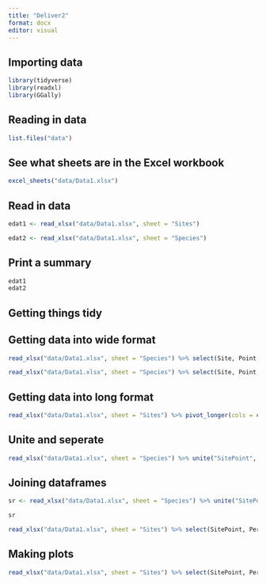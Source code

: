 ```yaml
---
title: "Deliver2"
format: docx
editor: visual
---
```


## Importing data

```r
library(tidyverse)
library(readxl) 
library(GGally)
```

## Reading in data

```r
list.files("data")
```

## See what sheets are in the Excel workbook

```r
excel_sheets("data/Data1.xlsx")
```

## Read in data

```r
edat1 <- read_xlsx("data/Data1.xlsx", sheet = "Sites") 

edat2 <- read_xlsx("data/Data1.xlsx", sheet = "Species")
```

## Print a summary

```r
edat1
edat2
```

## Getting things tidy

## Getting data into wide format

```r
read_xlsx("data/Data1.xlsx", sheet = "Species") %>% select(Site, Point, WorkingName)

read_xlsx("data/Data1.xlsx", sheet = "Species") %>% select(Site, Point, WorkingName) %>% mutate(Presence = 1) %>% pivot_wider(names_from = WorkingName, values_from = Presence, values_fill = 0)
```

## Getting data into long format

```r
read_xlsx("data/Data1.xlsx", sheet = "Sites") %>% pivot_longer(cols = c("PercentRock", "WaterPH", "WaterTemp"), names_to = "variable", values_to = "value")
```

## Unite and seperate

```r
read_xlsx("data/Data1.xlsx", sheet = "Species") %>% unite("SitePoint", Site:Point, sep = "_") %>% select(SitePoint, WorkingName) %>% mutate(Presence = 1) %>% pivot_wider(names_from = WorkingName, values_from = Presence, values_fill = 0)
```

## Joining dataframes

```r
sr <- read_xlsx("data/Data1.xlsx", sheet = "Species") %>% unite("SitePoint", Site:Point, sep = "_") %>% select(SitePoint, WorkingName) %>% group_by(SitePoint) %>% summarize('Species Number' = n())

sr

read_xlsx("data/Data1.xlsx", sheet = "Sites") %>% select(SitePoint, PercentRock, WaterPH) %>% left_join(sr, by = "SitePoint")
```

## Making plots

```r
read_xlsx("data/Data1.xlsx", sheet = "Sites") %>% select(SitePoint, PercentRock, WaterPH) %>% left_join(sr, by = "SitePoint") %>% GGally::ggpairs(columns = 2:ncol(.))
```
